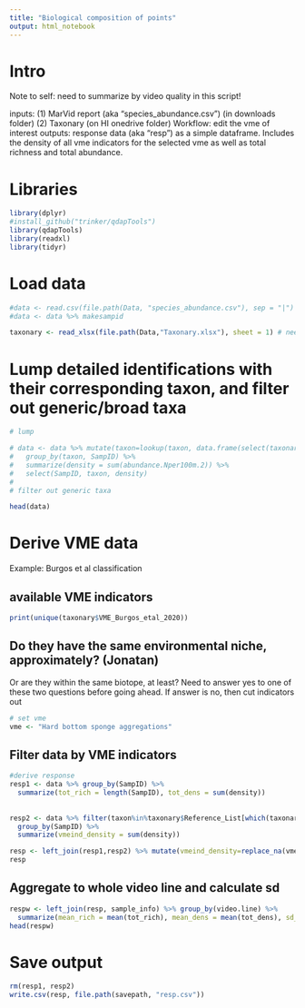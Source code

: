 ```yaml
---
title: "Biological composition of points"
output: html_notebook
---
```


# Intro

Note to self: need to summarize by video quality in this script!

inputs:  (1) MarVid report (aka "species_abundance.csv") (in downloads folder) (2) Taxonary (on HI onedrive folder)
Workflow: edit the vme of interest
outputs: response data (aka "resp") as a simple dataframe. Includes the density of all vme indicators for the selected vme as well as total richness and total abundance.

# Libraries
```r
library(dplyr)
#install_github("trinker/qdapTools")
library(qdapTools)
library(readxl)
library(tidyr)
```

# Load data
```r
#data <- read.csv(file.path(Data, "species_abundance.csv"), sep = "|")
#data <- data %>% makesampid

taxonary <- read_xlsx(file.path(Data,"Taxonary.xlsx"), sheet = 1) # needs to be closed
```

# Lump detailed identifications with their corresponding taxon, and filter out generic/broad taxa
```r
# lump

# data <- data %>% mutate(taxon=lookup(taxon, data.frame(select(taxonary, c(Reference_List, Analysis_name))), missing=NULL)) %>%
#   group_by(taxon, SampID) %>%
#   summarize(density = sum(abundance.Nper100m.2)) %>%
#   select(SampID, taxon, density)
# 
# filter out generic taxa

head(data)
```

# Derive VME data
Example: Burgos et al classification

## available VME indicators
```r
print(unique(taxonary$VME_Burgos_etal_2020))
```
## Do they have the same environmental niche, approximately? (Jonatan)
Or are they within the same biotope, at least? Need to answer yes to one of these two questions before going ahead. If answer is no, then cut indicators out
```r
# set vme
vme <- "Hard bottom sponge aggregations"

```

## Filter data by VME indicators
```r
#derive response
resp1 <- data %>% group_by(SampID) %>%
  summarize(tot_rich = length(SampID), tot_dens = sum(density))
  
  
resp2 <- data %>% filter(taxon%in%taxonary$Reference_List[which(taxonary$VME_Burgos_etal_2020==vme)]) %>%
  group_by(SampID) %>%
  summarize(vmeind_density = sum(density))

resp <- left_join(resp1,resp2) %>% mutate(vmeind_density=replace_na(vmeind_density,0))
resp
```

## Aggregate to whole video line and calculate sd
```r
respw <- left_join(resp, sample_info) %>% group_by(video.line) %>%
  summarize(mean_rich = mean(tot_rich), mean_dens = mean(tot_dens), sd_dens = sd(tot_dens))
head(respw)
```

# Save output
```r
rm(resp1, resp2)
write.csv(resp, file.path(savepath, "resp.csv"))
```


